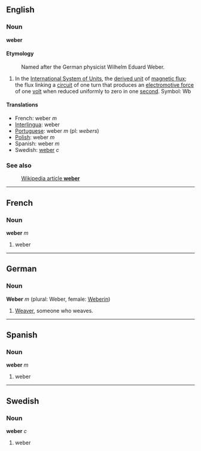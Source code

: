 ==English==
===Noun===
'''weber''' 

====Etymology====
:Named after the German physicist Wilhelm Eduard Weber.

#In the [[International System of Units]], the [[derived unit]] of [[magnetic flux]]; the flux linking a [[circuit]] of one turn that produces an [[electromotive force]] of one [[volt]] when reduced uniformly to zero in one [[second]].  Symbol: Wb

====Translations====

*French: weber ''m''
*[[Interlingua]]: weber
*[[Portuguese]]: weber ''m'' (pl: ''webers'')
*[[Polish]]: weber ''m''
*Spanish: weber ''m''
*Swedish: [[weber#Swedish|weber]] ''c''

===See also===
:[[w:weber|Wikipedia article '''weber''']]

----
==French==
===Noun===
'''weber''' ''m''

#weber

----
==German==
===Noun===
'''Weber''' ''m'' (plural: Weber, female: [[Weberin]])

#[[Weaver]], someone who weaves.

----
==Spanish==
===Noun===
'''weber''' ''m''

#weber
----
==Swedish==
===Noun===
'''weber''' ''c''

#weber